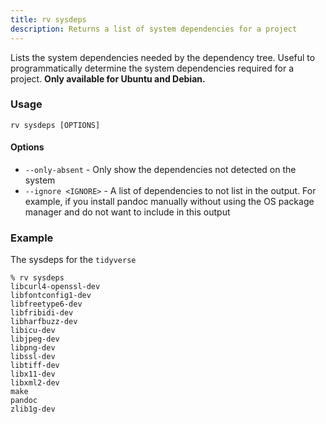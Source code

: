 ```yaml
---
title: rv sysdeps
description: Returns a list of system dependencies for a project
---
```


Lists the system dependencies needed by the dependency tree. 
Useful to programmatically determine the system dependencies required for a project.
**Only available for Ubuntu and Debian.**

### Usage
```shell
rv sysdeps [OPTIONS]
```

#### Options
* `--only-absent` - Only show the dependencies not detected on the system
* `--ignore <IGNORE>` - A list of dependencies to not list in the output. For example, if you install pandoc manually 
without using the OS package manager and do not want to include in this output

### Example
The sysdeps for the `tidyverse`

```shell {1}
% rv sysdeps
libcurl4-openssl-dev
libfontconfig1-dev
libfreetype6-dev
libfribidi-dev
libharfbuzz-dev
libicu-dev
libjpeg-dev
libpng-dev
libssl-dev
libtiff-dev
libx11-dev
libxml2-dev
make
pandoc
zlib1g-dev
```
